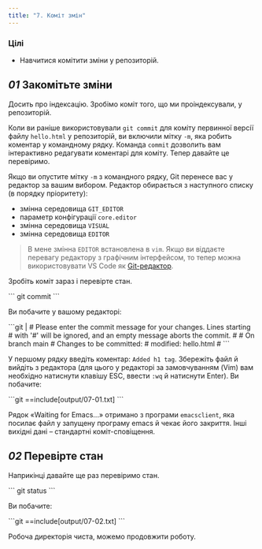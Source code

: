 ```yaml
---
title: "7. Коміт змін"
---
```


### Цілі

- Навчитися комітити зміни у репозиторій.

## _01_ Закомітьте зміни

Досить про індексацію. Зробімо коміт того, що ми проіндексували, у репозиторій.

Коли ви раніше використовували `git commit` для коміту первинної версії файлу `hello.html` у репозиторій, ви включили мітку `-m`, яка робить коментар у командному рядку. Команда `commit` дозволить вам інтерактивно редагувати коментарі для коміту. Тепер давайте це перевіримо.

Якщо ви опустите мітку `-m` з командного рядку, Git перенесе вас у редактор за вашим вибором. Редактор обирається з наступного списку (в порядку пріоритету):

- змінна середовища `GIT_EDITOR`
- параметр конфігурації `core.editor`
- змінна середовища `VISUAL`
- змінна середовища `EDITOR`

> В мене змінна `EDITOR` встановлена в `vim`. Якщо ви віддаєте перевагу редактору з графічним інтерфейсом, то тепер можна використовувати VS Code як [Git-редактор](https://code.visualstudio.com/docs/sourcecontrol/overview#_vs-code-as-git-editor).

Зробіть коміт зараз і перевірте стан.

<Run>
```
git commit
```
</Run>

Ви побачите у вашому редакторі:

<Output>
```git
|
# Please enter the commit message for your changes. Lines starting
# with '#' will be ignored, and an empty message aborts the commit.
#
# On branch main
# Changes to be committed:
#       modified:   hello.html
#
```
</Output>

У першому рядку введіть коментар: `Added h1 tag`. Збережіть файл й вийдіть з редактора (для цього у редакторі за замовчуванням (Vim) вам необхідно натиснути клавішу ESC, ввести `:wq` й натиснути Enter). Ви побачите:

<Output>
```git
==include[output/07-01.txt]
```
</Output>

Рядок «Waiting for Emacs...» отримано з програми `emacsclient`, яка посилає файл у запущену програму emacs й чекає його закриття. Інші вихідні дані – стандартні коміт-сповіщення.

## _02_ Перевірте стан

Наприкінці давайте ще раз перевіримо стан.

<Run>
```
git status
```
</Run>

Ви побачите:

<Output>
```git
==include[output/07-02.txt]
```
</Output>

Робоча директорія чиста, можемо продовжити роботу.
